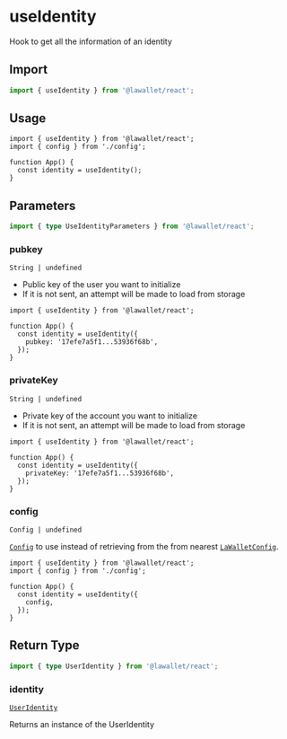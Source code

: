 # useIdentity

Hook to get all the information of an identity

## Import

```ts
import { useIdentity } from '@lawallet/react';
```

## Usage

```tsx filename="index.tsx"
import { useIdentity } from '@lawallet/react';
import { config } from './config';

function App() {
  const identity = useIdentity();
}
```

## Parameters

```ts
import { type UseIdentityParameters } from '@lawallet/react';
```

### pubkey

`String | undefined`

- Public key of the user you want to initialize
- If it is not sent, an attempt will be made to load from storage

```tsx [index.tsx]
import { useIdentity } from '@lawallet/react';

function App() {
  const identity = useIdentity({
    pubkey: '17efe7a5f1...53936f68b',
  });
}
```

### privateKey

`String | undefined`

- Private key of the account you want to initialize
- If it is not sent, an attempt will be made to load from storage

```tsx [index.tsx]
import { useIdentity } from '@lawallet/react';

function App() {
  const identity = useIdentity({
    privateKey: '17efe7a5f1...53936f68b',
  });
}
```

### config

`Config | undefined`

[`Config`](/react/createConfig#config) to use instead of retrieving from the from nearest [`LaWalletConfig`](/react/LaWalletConfig).

```tsx
import { useIdentity } from '@lawallet/react';
import { config } from './config';

function App() {
  const identity = useIdentity({
    config,
  });
}
```

## Return Type

```ts
import { type UserIdentity } from '@lawallet/react';
```

### identity

[`UserIdentity`](/react/glossary/types#useridentity)

Returns an instance of the UserIdentity
